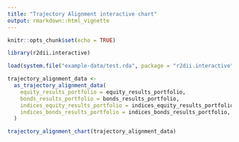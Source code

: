 ```yaml
---
title: "Trajectory Alignment interactive chart"
output: rmarkdown::html_vignette
---
```


```r
knitr::opts_chunk$set(echo = TRUE)
```

```r
library(r2dii.interactive)

load(system.file("example-data/test.rda", package = "r2dii.interactive"))

trajectory_alignment_data <-
  as_trajectory_alignment_data(
    equity_results_portfolio = equity_results_portfolio,
    bonds_results_portfolio = bonds_results_portfolio,
    indices_equity_results_portfolio = indices_equity_results_portfolio,
    indices_bonds_results_portfolio = indices_bonds_results_portfolio,
  )

trajectory_alignment_chart(trajectory_alignment_data)
```
